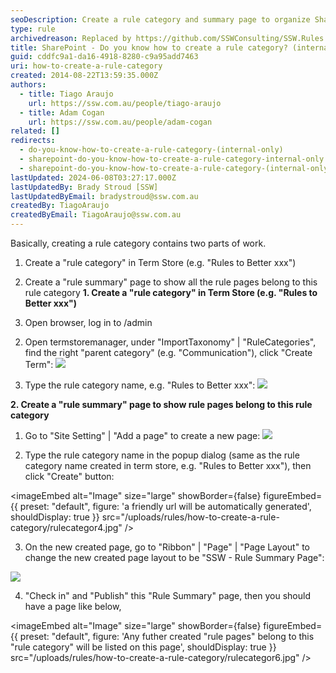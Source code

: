 ```yaml
---
seoDescription: Create a rule category and summary page to organize SharePoint rules and improve user navigation.
type: rule
archivedreason: Replaced by https://github.com/SSWConsulting/SSW.Rules.Content/wiki/How-to-Add-and-Edit-Categories-and-Top-Categories
title: SharePoint - Do you know how to create a rule category? (internal only)
guid: cddfc9a1-da16-4918-8280-c9a95add7463
uri: how-to-create-a-rule-category
created: 2014-08-22T13:59:35.000Z
authors:
  - title: Tiago Araujo
    url: https://ssw.com.au/people/tiago-araujo
  - title: Adam Cogan
    url: https://ssw.com.au/people/adam-cogan
related: []
redirects:
  - do-you-know-how-to-create-a-rule-category-(internal-only)
  - sharepoint-do-you-know-how-to-create-a-rule-category-internal-only
  - sharepoint-do-you-know-how-to-create-a-rule-category-(internal-only)
lastUpdated: 2024-06-08T03:27:17.000Z
lastUpdatedBy: Brady Stroud [SSW]
lastUpdatedByEmail: bradystroud@ssw.com.au
createdBy: TiagoAraujo
createdByEmail: TiagoAraujo@ssw.com.au
---
```


Basically, creating a rule category contains two parts of work.

1. Create a "rule category" in Term Store (e.g. "Rules to Better xxx")
2. Create a "rule summary" page to show all the rule pages belong to this rule category
**1. Create a "rule category" in Term Store (e.g. "Rules to Better xxx")**

1. Open browser, log in to /admin

2) Open termstoremanager, under "ImportTaxonomy" | "RuleCategories", find the right "parent category" (e.g. "Communication"), click "Create Term":
   ![](rulecategor1.jpg)

3) Type the rule category name, e.g. "Rules to Better xxx":
   ![](rulecategor2.jpg)

**2. Create a "rule summary" page to show rule pages belong to this rule category**

1. Go to "Site Setting" | "Add a page" to create a new page:
   ![](rulecategor3.jpg)

2. Type the rule category name in the popup dialog (same as the rule category name created in term store, e.g. "Rules to Better xxx"), then click "Create" button:
   
<imageEmbed
  alt="Image"
  size="large"
  showBorder={false}
  figureEmbed={{
    preset: "default",
    figure: 'a friendly url will be automatically generated',
    shouldDisplay: true
  }}
  src="/uploads/rules/how-to-create-a-rule-category/rulecategor4.jpg"
/>

3. On the new created page, go to "Ribbon" | "Page" | "Page Layout" to change the new created page layout to be "SSW - Rule Summary Page":

![](rulecategor5.jpg)

4. "Check in" and "Publish" this "Rule Summary" page, then you should have a page like below,


<imageEmbed
  alt="Image"
  size="large"
  showBorder={false}
  figureEmbed={{
    preset: "default",
    figure: 'Any futher created "rule pages" belong to this "rule category" will be listed on this page',
    shouldDisplay: true
  }}
  src="/uploads/rules/how-to-create-a-rule-category/rulecategor6.jpg"
/>
